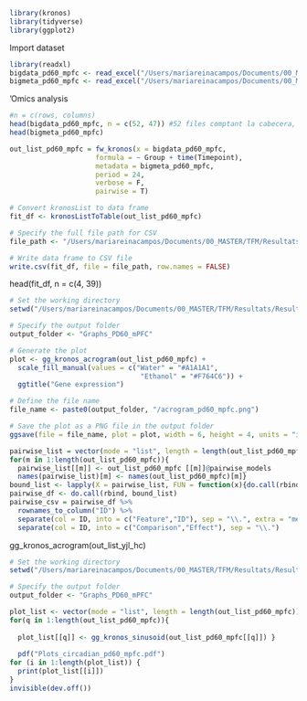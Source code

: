 
```r
library(kronos)
library(tidyverse)
library(ggplot2)
```

Import dataset
```r
library(readxl)
bigdata_pd60_mpfc <- read_excel("/Users/mariareinacampos/Documents/00_MASTER/TFM/Resultats/Results_PD60_mPFC/bigdata_pd60_mpfc.xlsx")
bigmeta_pd60_mpfc <- read_excel("/Users/mariareinacampos/Documents/00_MASTER/TFM/Resultats/Results_PD60_mPFC/bigmeta_pd60_mpfc.xlsx")
```

'Omics analysis
```r
#n = c(rows, columns)
head(bigdata_pd60_mpfc, n = c(52, 47)) #52 files comptant la cabecera, 51 sense la fila inicial
head(bigmeta_pd60_mpfc)
```

```r
out_list_pd60_mpfc = fw_kronos(x = bigdata_pd60_mpfc, 
                     formula = ~ Group + time(Timepoint), 
                     metadata = bigmeta_pd60_mpfc, 
                     period = 24,
                     verbose = F,
                     pairwise = T)
```

```r

# Convert kronosList to data frame
fit_df <- kronosListToTable(out_list_pd60_mpfc)

# Specify the full file path for CSV
file_path <- "/Users/mariareinacampos/Documents/00_MASTER/TFM/Resultats/Results_PD60_mPFC/RhythmicityResults_pd60_mpfc.csv"

# Write data frame to CSV file
write.csv(fit_df, file = file_path, row.names = FALSE)

```

head(fit_df, n = c(4, 39))


```r
# Set the working directory
setwd("/Users/mariareinacampos/Documents/00_MASTER/TFM/Resultats/Results_PD60_mPFC")

# Specify the output folder
output_folder <- "Graphs_PD60_mPFC"

# Generate the plot
plot <- gg_kronos_acrogram(out_list_pd60_mpfc) +
  scale_fill_manual(values = c("Water" = "#A1A1A1",
                                "Ethanol" = "#F764C6")) +
  ggtitle("Gene expression")

# Define the file name
file_name <- paste0(output_folder, "/acrogram_pd60_mpfc.png")

# Save the plot as a PNG file in the output folder
ggsave(file = file_name, plot = plot, width = 6, height = 4, units = "in")

```


```r
pairwise_list = vector(mode = "list", length = length(out_list_pd60_mpfc)) 
for(m in 1:length(out_list_pd60_mpfc)){
  pairwise_list[[m]] <- out_list_pd60_mpfc [[m]]@pairwise_models
  names(pairwise_list)[m] <- names(out_list_pd60_mpfc)[m]}
bound_list <- lapply(X = pairwise_list, FUN = function(x){do.call(rbind, x)})
pairwise_df <- do.call(rbind, bound_list)
pairwise_csv = pairwise_df %>% 
  rownames_to_column("ID") %>%
  separate(col = ID, into = c("Feature","ID"), sep = "\\.", extra = "merge") %>%
  separate(col = ID, into = c("Comparison","Effect"), sep = "\\.")
```

gg_kronos_acrogram(out_list_yjl_hc)


```r
# Set the working directory
setwd("/Users/mariareinacampos/Documents/00_MASTER/TFM/Resultats/Results_PD60_mPFC")

# Specify the output folder
output_folder <- "Graphs_PD60_mPFC"

plot_list <- vector(mode = "list", length = length(out_list_pd60_mpfc))
for(q in 1:length(out_list_pd60_mpfc)){
  
  plot_list[[q]] <- gg_kronos_sinusoid(out_list_pd60_mpfc[[q]]) }
  
  pdf("Plots_circadian_pd60_mpfc.pdf")
for (i in 1:length(plot_list)) {
  print(plot_list[[i]])
}
invisible(dev.off())
```
